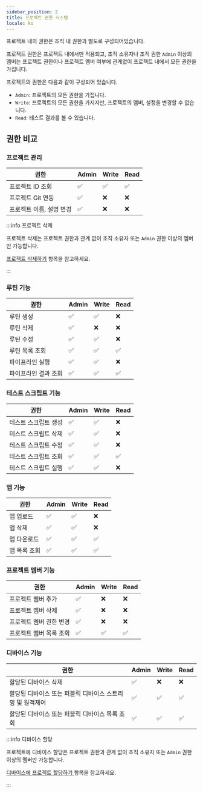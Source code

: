 ```yaml
---
sidebar_position: 2
title: 프로젝트 권한 시스템
locale: ko
---
```


프로젝트 내의 권한은 조직 내 권한과 별도로 구성되어있습니다.

프로젝트 권한은 프로젝트 내에서만 적용되고, 조직 소유자나 조직 권한 `Admin` 이상의 멤버는 프로젝트 권한이나 프로젝트 멤버 여부에 관계없이 프로젝트 내에서 모든 권한을 가집니다.

프로젝트의 권한은 다음과 같이 구성되어 있습니다.

- `Admin`: 프로젝트의 모든 권한을 가집니다.
- `Write`: 프로젝트의 모든 권한을 가지지만, 프로젝트의 멤버, 설정을 변경할 수 없습니다.
- `Read`: 테스트 결과를 볼 수 있습니다.

## 권한 비교

### 프로젝트 관리

| 권한                     | Admin | Write | Read |
| ------------------------ | ----- | ----- | ---- |
| 프로젝트 ID 조회         | ✅    | ✅    | ✅   |
| 프로젝트 Git 연동        | ✅    | ❌    | ❌   |
| 프로젝트 이름, 설명 변경 | ✅    | ❌    | ❌   |

:::info 프로젝트 삭제

프로젝트 삭제는 프로젝트 권한과 관계 없이 조직 소유자 또는 `Admin` 권한 이상의 멤버만 가능합니다.

<a href="../organization/project#프로젝트-삭제하기">프로젝트 삭제하기</a> 항목을
참고하세요.

:::

### 루틴 기능

| 권한                 | Admin | Write | Read |
| -------------------- | ----- | ----- | ---- |
| 루틴 생성            | ✅    | ✅    | ❌   |
| 루틴 삭제            | ✅    | ❌    | ❌   |
| 루틴 수정            | ✅    | ✅    | ❌   |
| 루틴 목록 조회       | ✅    | ✅    | ✅   |
| 파이프라인 실행      | ✅    | ✅    | ❌   |
| 파이프라인 결과 조회 | ✅    | ✅    | ✅   |

### 테스트 스크립트 기능

| 권한                 | Admin | Write | Read |
| -------------------- | ----- | ----- | ---- |
| 테스트 스크립트 생성 | ✅    | ✅    | ❌   |
| 테스트 스크립트 삭제 | ✅    | ✅    | ❌   |
| 테스트 스크립트 수정 | ✅    | ✅    | ❌   |
| 테스트 스크립트 조회 | ✅    | ✅    | ✅   |
| 테스트 스크립트 실행 | ✅    | ✅    | ❌   |

### 앱 기능

| 권한         | Admin | Write | Read |
| ------------ | ----- | ----- | ---- |
| 앱 업로드    | ✅    | ✅    | ❌   |
| 앱 삭제      | ✅    | ✅    | ❌   |
| 앱 다운로드  | ✅    | ✅    | ✅   |
| 앱 목록 조회 | ✅    | ✅    | ✅   |

### 프로젝트 멤버 기능

| 권한                    | Admin | Write | Read |
| ----------------------- | ----- | ----- | ---- |
| 프로젝트 멤버 추가      | ✅    | ❌    | ❌   |
| 프로젝트 멤버 삭제      | ✅    | ❌    | ❌   |
| 프로젝트 멤버 권한 변경 | ✅    | ❌    | ❌   |
| 프로젝트 멤버 목록 조회 | ✅    | ✅    | ✅   |

### 디바이스 기능

| 권한                                                      | Admin | Write | Read |
| --------------------------------------------------------- | ----- | ----- | ---- |
| 할당된 디바이스 삭제                                      | ✅    | ❌    | ❌   |
| 할당된 디바이스 또는 퍼블릭 디바이스 스트리밍 및 원격제어 | ✅    | ✅    | ✅   |
| 할당된 디바이스 또는 퍼블릭 디바이스 목록 조회            | ✅    | ✅    | ✅   |

:::info 디바이스 할당

프로젝트에 디바이스 할당은 프로젝트 권한과 관계 없이 조직 소유자 또는 `Admin` 권한 이상의 멤버만 가능합니다.

<a href="../organization/device/device-management#디바이스를-사용할-프로젝트-추가하기">
  디바이스에 프로젝트 할당하기
</a> 항목을 참고하세요.

:::

###
